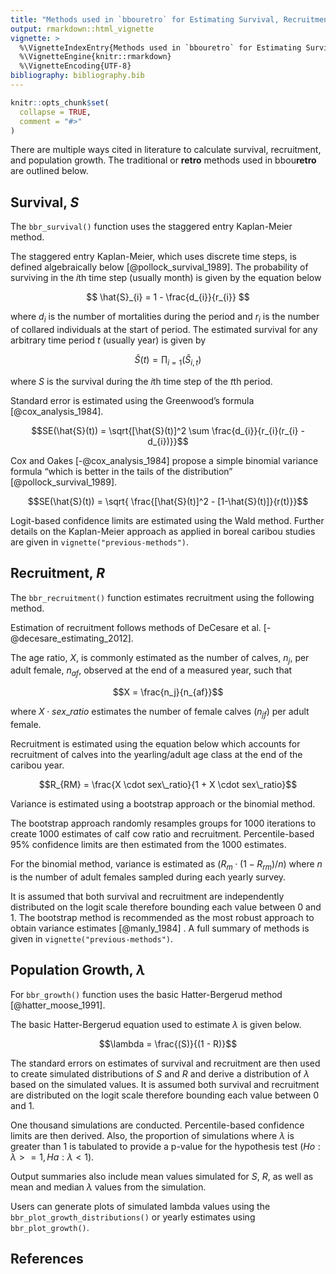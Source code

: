 ```yaml
---
title: "Methods used in `bbouretro` for Estimating Survival, Recruitment, and Population Growth"
output: rmarkdown::html_vignette
vignette: >
  %\VignetteIndexEntry{Methods used in `bbouretro` for Estimating Survival, Recruitment, and Population Growth}
  %\VignetteEngine{knitr::rmarkdown}
  %\VignetteEncoding{UTF-8}
bibliography: bibliography.bib
---
```


<!-- # Copyright 2024 Province of Alberta -->
<!-- # -->
<!-- # Licensed under the Apache License, Version 2.0 (the "License"); -->
<!-- # you may not use this file except in compliance with the License. -->
<!-- # You may obtain a copy of the License at -->
<!-- # -->
<!-- # http://www.apache.org/licenses/LICENSE-2.0 -->
<!-- # -->
<!-- # Unless required by applicable law or agreed to in writing, software -->
<!-- # distributed under the License is distributed on an "AS IS" BASIS, -->
<!-- # WITHOUT WARRANTIES OR CONDITIONS OF ANY KIND, either express or implied. -->
<!-- # See the License for the specific language governing permissions and -->
<!-- # limitations under the License. -->


```r
knitr::opts_chunk$set(
  collapse = TRUE,
  comment = "#>"
)
```

There are multiple ways cited in literature to calculate survival, recruitment, and population growth.
The traditional or **retro** methods used in bbou**retro** are outlined below. 

## Survival, $S$

The `bbr_survival()` function uses the staggered entry Kaplan-Meier method.

The staggered entry Kaplan-Meier, which uses discrete time steps, is defined algebraically below [@pollock_survival_1989].
The probability of surviving in the $i$th time step (usually month) is given by the equation below 

$$ \hat{S}_{i} = 1 - \frac{d_{i}}{r_{i}} $$

where $d_{i}$  is the number of mortalities during the period and  $r_{i}$ is the number of collared individuals at the start of period.
The estimated survival for any arbitrary time period $t$  (usually year) is given by

$$ \hat{S}(t) = \prod_{i=1}(\hat{S}_{i,t}) $$

where $S$ is the survival during the $i$th time step of the $t$th period.

Standard error is estimated using the Greenwood’s formula [@cox_analysis_1984].

$$SE(\hat{S}(t)) = \sqrt{[\hat{S}(t)]^2 \sum \frac{d_{i}}{r_{i}(r_{i} - d_{i})}}$$

Cox and Oakes [-@cox_analysis_1984] propose a simple binomial variance formula “which is better in the tails of the distribution” [@pollock_survival_1989].

$$SE(\hat{S}(t)) = \sqrt{ \frac{[\hat{S}(t)]^2 - [1-\hat{S}(t)]}{r(t)}}$$

Logit-based confidence limits are estimated using the Wald method.
Further details on the Kaplan-Meier approach as applied in boreal caribou studies are given in `vignette("previous-methods")`.

## Recruitment, $R$

The `bbr_recruitment()` function estimates recruitment using the following method. 

Estimation of recruitment follows methods of DeCesare et al. [-@decesare_estimating_2012].

The age ratio, $X$, is commonly estimated as the number of calves, $n{_j}$, per adult female, $n_{af}$, observed at the end of a measured year, such that 

$$X = \frac{n_j}{n_{af}}$$ 

where $X \cdot sex\_ratio$ estimates the number of female calves $(n_{jf})$ per adult female. 

Recruitment is estimated using the equation below which accounts for recruitment of calves into the yearling/adult age class at the end of the caribou year.

$$R_{RM} = \frac{X \cdot sex\_ratio}{1 + X \cdot sex\_ratio}$$

Variance is estimated using a bootstrap approach or the binomial method.

The bootstrap approach randomly resamples groups for 1000 iterations to create 1000 estimates of calf cow ratio and recruitment.
Percentile-based 95% confidence limits are then estimated from the 1000 estimates.

For the binomial method, variance is estimated as $(R_m \cdot (1 - R_{rm})/n)$ where $n$ is the number of adult females sampled during each yearly survey.  


It is assumed that both survival and recruitment are independently distributed on the logit scale therefore bounding each value between 0 and 1.
The bootstrap method is recommended as the most robust approach to obtain variance estimates [@manly_1984] .
A full summary of methods is given in `vignette("previous-methods")`.

## Population Growth, $\lambda$

For `bbr_growth()` function uses the basic Hatter-Bergerud method [@hatter_moose_1991].

The basic Hatter-Bergerud equation used to estimate $\lambda$ is given below.

$$\lambda = \frac{(S)}{(1 - R)}$$

The standard errors on estimates of survival and recruitment are then used to create simulated distributions of $S$ and $R$ and derive a distribution of $\lambda$ based on the simulated values.
It is assumed both survival and recruitment are distributed on the logit scale therefore bounding each value between 0 and 1.

One thousand simulations are conducted.
Percentile-based confidence limits are then derived.
Also, the proportion of simulations where $\lambda$ is greater than 1 is tabulated to provide a p-value for the hypothesis test $(Ho: \lambda >= 1, Ha: \lambda < 1)$.

Output summaries also include mean values simulated for $S$, $R$, as well as mean and median $\lambda$ values from the simulation.

Users can generate plots of simulated lambda values using the `bbr_plot_growth_distributions()` or yearly estimates using `bbr_plot_growth()`.

## References
